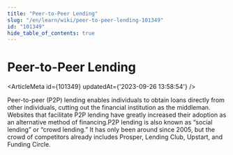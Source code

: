 ```yaml
---
title: "Peer-to-Peer Lending"
slug: "/en/learn/wiki/peer-to-peer-lending-101349"
id: "101349"
hide_table_of_contents: true
---
```



# Peer-to-Peer Lending

<ArticleMeta id={101349} updatedAt={'2023-09-26 13:58:54'} />
<div className='border-solid border-b border-t-0 my-4 border-[var(--ifm-color-gray-300)]' />

Peer-to-peer (P2P) lending enables individuals to obtain loans directly from other individuals, cutting out the financial institution as the middleman. Websites that facilitate P2P lending have greatly increased their adoption as an alternative method of financing.P2P lending is also known as “social lending” or “crowd lending.” It has only been around since 2005, but the crowd of competitors already includes Prosper, Lending Club, Upstart, and Funding Circle.

